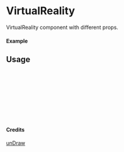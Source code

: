
<Meta of={VirtualReality} title="unDraw/VirtualReality" />

# VirtualReality

VirtualReality component with different props.

#### Example

<Canvas of={VirtualReality.Primary} />

## Usage

```ts
import { VirtualReality } from "yadl-ui";

const Example = () => {
  return (
      <VirtualReality />
  );
};

export default Example;
```

#### Credits
[unDraw](https://undraw.co/illustrations)
